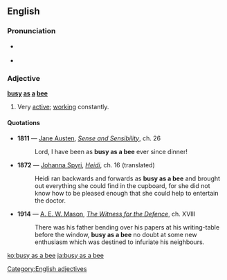 ==English==
===Pronunciation===
*{{a|US}} {{IPA|/'bɪziæzə'biː/}}
*{{rhymes|iː}}

===Adjective===
'''[[busy]] [[as]] [[a]] [[bee]]'''

# {{simile}} Very [[active]]; [[work]]ing constantly.

====Quotations====
*'''1811''' — [[w:Jane Austen|Jane Austen]], ''[[s:Sense and Sensibility|Sense and Sensibility]]'', ch. 26
*: Lord, I have been as '''busy as a bee''' ever since dinner!
*'''1872''' — [[w:Johanna Spyri|Johanna Spyri]], ''[[s:Heidi|Heidi]]'', ch. 16 (translated)
*:Heidi ran backwards and forwards as '''busy as a bee''' and brought out everything she could find in the cupboard, for she did not know how to be pleased enough that she could help to entertain the doctor.
*'''1914''' — [[w:A. E. W. Mason|A. E. W. Mason]], ''[[s:The Witness for the Defence|The Witness for the Defence]]'', ch. XVIII
*:There was his father bending over his papers at his writing-table before the window, '''busy as a bee''' no doubt at some new enthusiasm which was destined to infuriate his neighbours.

[[Category:English adjectives]]

[[ko:busy as a bee]]
[[ja:busy as a bee]]